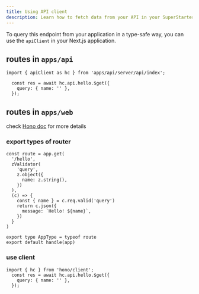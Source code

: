 ```yaml
---
title: Using API client 
description: Learn how to fetch data from your API in your SuperStarter application.
---
```


To query this endpoint from your application in a type-safe way, you can use the `apiClient` in your Next.js application.

## routes in `apps/api`

```tsx
import { apiClient as hc } from 'apps/api/server/api/index';

  const res = await hc.api.hello.$get({
    query: { name: '' },
  });
```

## routes in `apps/web`

check [Hono doc](https://hono.dev/docs/concepts/stacks#sharing-the-types) for more details

### export types of router

```tsx hello/index.ts
const route = app.get(
  '/hello',
  zValidator(
    'query',
    z.object({
      name: z.string(),
    })
  ),
  (c) => {
    const { name } = c.req.valid('query')
    return c.json({
      message: `Hello! ${name}`,
    })
  }
)

export type AppType = typeof route
export default handle(app)
```

### use client

```tsx
import { hc } from 'hono/client';
  const res = await hc.api.hello.$get({
    query: { name: '' },
  });
```
